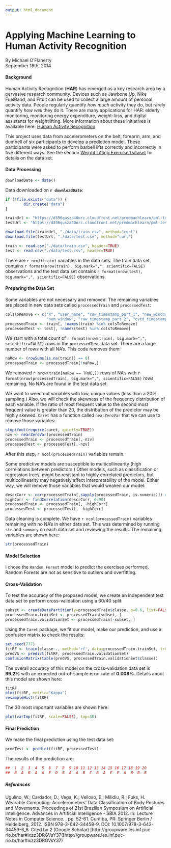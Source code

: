 ---
output: html_document
---
Applying Machine Learning to Human Activity Recognition
========================================================
By Michael O'Flaherty   
September 18th, 2014

#### Background
Human Activity Recognition (**HAR**) has emerged as a key research area by a pervasive research community. Devices such as Jawbone Up, Nike FuelBand, and Fitbit can be used to collect a large amount of personal activity data. People regularly quantify *how much* activity they do, but rarely quantify *how well* they do it. There are many applications for HAR: elderly monitoring, monitoring energy expenditure, weight-loss, and digital assistants for weightlifting. More information about these initiatives is available here: [Human Activity Recognition](http://groupware.les.inf.puc-rio.br/har#ixzz3DQkO6CJM)

This project uses data from accelerometers on the belt, forearm, arm, and dumbell of six participants to develop a prediction model. These participants were asked to perform barbell lifts correctly and incorrectly in five different ways. See the section [Weight Lifting Exercise Dataset](http://groupware.les.inf.puc-rio.br/har) for details on the data set.

#### Data Processing 

```{r echo=FALSE, eval=TRUE}
downloadDate <- date()
```
Data downloaded on **`r downloadDate`**:

```{r echo=TRUE, eval=TRUE}
if (!file.exists("data")) {
        dir.create("data")
}

trainUrl <- "https://d396qusza40orc.cloudfront.net/predmachlearn/pml-training.csv"
testUrl <- "https://d396qusza40orc.cloudfront.net/predmachlearn/pml-testing.csv"

download.file(trainUrl, "./data/train.csv", method="curl")
download.file(testUrl, "./data/test.csv", method="curl")

train <- read.csv("./data/train.csv", header=TRUE)
test <- read.csv("./data/test.csv", header=TRUE)
```

There are `r ncol(train)` variables in the data sets. The train data set contains `r format(nrow(train), big.mark=",", scientific=FALSE)` observations and the test data set contains `r format(nrow(test), big.mark=",", scientific=FALSE)` observations.

#### Preparing the Data Set
Some variables are not necessary and removed. The remaining variables are placed in new data sets called `processedTrain` and `processedTest`:
```{r echo=TRUE, eval=TRUE}
colsToRemove <- c("X", "user_name", "raw_timestamp_part_1", "new_window", 
                  "num_window", "raw_timestamp_part_2", "cvtd_timestamp")
processedTrain <- train[, !names(train) %in% colsToRemove]
processedTest <- test[, !names(test) %in% colsToRemove]
```
We start with a total count of `r format(nrow(train), big.mark=",", scientific=FALSE)` rows in the `processedTest` data set. There are a large number of rows with all NA's. This code removes them:
```{r echo=TRUE, eval=TRUE}
naRow <- (rowSums(is.na(train)) == 0)
processedTrain <- processedTrain[!naRow,]
```
We removed `r nrow(train[naRow == TRUE,])` rows of NA's with `r format(nrow(processedTrain), big.mark=",", scientific=FALSE)` rows remaining. No NA's are found in the test data set.  

We want to weed out variables with low, unique values (less than a 20% sampling.) Also, we will check the skewness of the frequency distribution of each variable. If the ratio of most frequent value to the second most frequent value is greater than 20, the distribution of the predictor may be highly skewed. `Caret` has a function called `nearZeroVar` that we can use to remove those variables:
```{r echo=TRUE, eval=TRUE}
stopifnot(require(caret, quietly=TRUE))
nzv <- nearZeroVar(processedTrain)
processedTrain <- processedTrain[,-nzv]
processedTest <- processedTest[,-nzv]
```
After this step, `r ncol(processedTrain)` variables remain.  

Some predictive models are susceptible to multicollinearity (high correlations between predictors.) Other models, such as classification or regression trees, might be resistant to highly correlated predictors, but multicollinearity may
negatively affect interpretability of the model. Either way, we will remove those variables that would weaken our model:
```{r echo=TRUE, eval=TRUE}
descrCorr <- cor(processedTrain[,sapply(processedTrain, is.numeric)]) # locate all numeric columns and coorelate
highCorr <- findCorrelation(descrCorr, 0.90)
processedTrain <- processedTrain[, -highCorr]
processedTest <- processedTest[, -highCorr]
```
Data cleaning is complete. We have `r ncol(processedTrain)` variables remaining with no NA's in either data set. This was determined by running `str` and `summary` on each data set and reviewing the results. The remaining variables are shown here:
```{r echo=TRUE, eval=TRUE}
str(processedTrain)
```

#### Model Selection
I chose the `Random Forest` model to predict the exercises performed. Random Forests are not as sensitive to outliers and overfitting.  

#### Cross-Validation
To test the accuracy of the proposed model, we create an independent test data set to perform cross-validation using a 60/40 split:
```{r echo=TRUE, eval=TRUE}
subset <- createDataPartition(y=processedTrain$classe, p=0.6, list=FALSE)
processedTrain.trainSet <- processedTrain[subset, ]
processedTrain.validationSet <- processedTrain[-subset, ]
```
Using the `Caret` package, we fit our model, make our prediction, and use a confusion matrix to check the results:
```{r echo=TRUE, eval=TRUE}
set.seed(777)
fitRF <- train(classe~., method='rf', data=processedTrain.trainSet, trControl=trainControl(method="cv"))
predVS <- predict(fitRF, processedTrain.validationSet)
confusionMatrix(table(predVS, processedTrain.validationSet$classe))
```
The overall accuracy of this model on the cross-validation data set is **99.2%** with an expected out-of-sample error rate of **0.008%**. Details about this model are shown here:
```{r echo=TRUE, eval=TRUE}
fitRF
plot(fitRF, metric="Kappa")
resampleHist(fitRF)
```
  
The 30 most important variables are shown here:
```{r echo=TRUE, eval=TRUE}
plot(varImp(fitRF, scale=FALSE), top=30)
```

#### Final Prediction
We make the final prediction using the test data set:
```{r echo=TRUE, eval=TRUE}
predTest <- predict(fitRF, processedTest)
```
The results of the prediction are:
```{r echo=TRUE, eval=TRUE}
##  1  2  3  4  5  6  7  8  9 10 11 12 13 14 15 16 17 18 19 20 
##  B  A  B  A  A  E  D  B  A  A  B  C  B  A  E  E  A  B  B  B 
```

##### References 
Ugulino, W.; Cardador, D.; Vega, K.; Velloso, E.; Milidiu, R.; Fuks, H. Wearable Computing: Accelerometers' Data Classification of Body Postures and Movements. Proceedings of 21st Brazilian Symposium on Artificial Intelligence. Advances in Artificial Intelligence - SBIA 2012. In: Lecture Notes in Computer Science. , pp. 52-61. Curitiba, PR: Springer Berlin / Heidelberg, 2012. ISBN 978-3-642-34458-9. DOI: 10.1007/978-3-642-34459-6_6. 
Cited by 2 (Google Scholar) [http://groupware.les.inf.puc-rio.br/har#ixzz3DRGVsY37([http://groupware.les.inf.puc-rio.br/har#ixzz3DRGVsY37)

